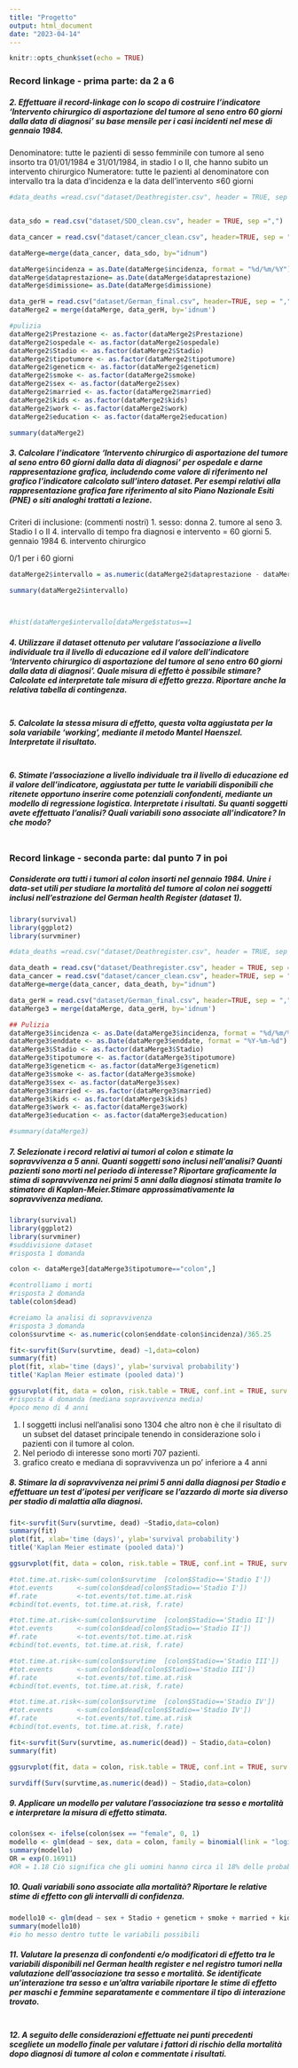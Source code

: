 ```yaml
---
title: "Progetto"
output: html_document
date: "2023-04-14"
---
```


```r
knitr::opts_chunk$set(echo = TRUE)
```


### Record linkage - prima parte: da 2 a 6

##### 2. Effettuare il record-linkage con lo scopo di costruire l’indicatore ‘Intervento chirurgico di asportazione del tumore al seno entro 60 giorni dalla data di diagnosi’ su base mensile per i casi incidenti nel mese di gennaio 1984.
Denominatore: tutte le pazienti di sesso femminile con tumore al seno insorto tra
01/01/1984 e 31/01/1984, in stadio I o II, che hanno subito un intervento chirurgico
Numeratore: tutte le pazienti al denominatore con intervallo tra la data d’incidenza e la data dell’intervento ≤60 giorni

```r
#data_deaths =read.csv("dataset/Deathregister.csv", header = TRUE, sep =";")


data_sdo = read.csv("dataset/SDO_clean.csv", header = TRUE, sep =",")

data_cancer = read.csv("dataset/cancer_clean.csv", header=TRUE, sep = ",")

dataMerge=merge(data_cancer, data_sdo, by="idnum")

dataMerge$incidenza = as.Date(dataMerge$incidenza, format = "%d/%m/%Y")
dataMerge$dataprestazione= as.Date(dataMerge$dataprestazione)
dataMerge$dimissione= as.Date(dataMerge$dimissione)

data_gerH = read.csv("dataset/German_final.csv", header=TRUE, sep = ",")
dataMerge2 = merge(dataMerge, data_gerH, by='idnum')

#pulizia
dataMerge2$Prestazione <- as.factor(dataMerge2$Prestazione)
dataMerge2$ospedale <- as.factor(dataMerge2$ospedale)
dataMerge2$Stadio <- as.factor(dataMerge2$Stadio)
dataMerge2$tipotumore <- as.factor(dataMerge2$tipotumore)
dataMerge2$geneticm <- as.factor(dataMerge2$geneticm)
dataMerge2$smoke <- as.factor(dataMerge2$smoke)
dataMerge2$sex <- as.factor(dataMerge2$sex)
dataMerge2$married <- as.factor(dataMerge2$married)
dataMerge2$kids <- as.factor(dataMerge2$kids)
dataMerge2$work <- as.factor(dataMerge2$work)
dataMerge2$education <- as.factor(dataMerge2$education)

summary(dataMerge2)
```


##### 3. Calcolare l’indicatore ‘Intervento chirurgico di asportazione del tumore al seno entro 60 giorni dalla data di diagnosi’ per ospedale e darne rappresentazione grafica, includendo come valore di riferimento nel grafico l’indicatore calcolato sull’intero dataset. Per esempi relativi alla rappresentazione grafica fare riferimento al sito Piano Nazionale Esiti (PNE) o siti analoghi trattati a lezione.


Criteri di inclusione: (commenti nostri)
1. sesso: donna
2. tumore al seno
3. Stadio I o II
4. intervallo di tempo fra diagnosi e intervento = 60 giorni
5. gennaio 1984 
6. intervento chirurgico 


0/1 per i 60 giorni

```r
dataMerge2$intervallo = as.numeric(dataMerge2$dataprestazione - dataMerge2$incidenza)

summary(dataMerge2$intervallo)



#hist(dataMerge$intervallo[dataMerge$status==1

```



##### 4. Utilizzare il dataset ottenuto per valutare l’associazione a livello individuale tra il livello di educazione ed il valore dell’indicatore ‘Intervento chirurgico di asportazione del tumore al seno entro 60 giorni dalla data di diagnosi’. Quale misura di effetto è possibile stimare? Calcolate ed interpretate tale misura di effetto grezza. Riportare anche la relativa tabella di contingenza.

```r

```

##### 5. Calcolate la stessa misura di effetto, questa volta aggiustata per la sola variabile ‘working’, mediante il metodo Mantel Haenszel. Interpretate il risultato.

```r


```

##### 6. Stimate l’associazione a livello individuale tra il livello di educazione ed il valore dell’indicatore, aggiustata per tutte le variabili disponibili che ritenete opportuno inserire come potenziali confondenti, mediante un modello di regressione logistica. Interpretate i risultati. Su quanti soggetti avete effettuato l’analisi? Quali variabili sono associate all’indicatore? In che modo?

```r


```


### Record linkage - seconda parte: dal punto 7 in poi
##### Considerate ora tutti i tumori al colon insorti nel gennaio 1984. Unire i data-set utili per studiare la mortalità del tumore al colon nei soggetti inclusi nell’estrazione del German health Register (dataset 1).

```r
library(survival)
library(ggplot2)
library(survminer)
```

```r
#data_deaths =read.csv("dataset/Deathregister.csv", header = TRUE, sep =";")

data_death = read.csv("dataset/Deathregister.csv", header = TRUE, sep =";")
data_cancer = read.csv("dataset/cancer_clean.csv", header=TRUE, sep = ",")
dataMerge=merge(data_cancer, data_death, by="idnum")

data_gerH = read.csv("dataset/German_final.csv", header=TRUE, sep = ",")
dataMerge3 = merge(dataMerge, data_gerH, by='idnum')

## Pulizia
dataMerge3$incidenza <- as.Date(dataMerge3$incidenza, format = "%d/%m/%Y")
dataMerge3$enddate <- as.Date(dataMerge3$enddate, format = "%Y-%m-%d")
dataMerge3$Stadio <- as.factor(dataMerge3$Stadio)
dataMerge3$tipotumore <- as.factor(dataMerge3$tipotumore)
dataMerge3$geneticm <- as.factor(dataMerge3$geneticm)
dataMerge3$smoke <- as.factor(dataMerge3$smoke)
dataMerge3$sex <- as.factor(dataMerge3$sex)
dataMerge3$married <- as.factor(dataMerge3$married)
dataMerge3$kids <- as.factor(dataMerge3$kids)
dataMerge3$work <- as.factor(dataMerge3$work)
dataMerge3$education <- as.factor(dataMerge3$education)

#summary(dataMerge3)

```

##### 7. Selezionate i record relativi ai tumori al colon e stimate la sopravvivenza a 5 anni. Quanti soggetti sono inclusi nell’analisi? Quanti pazienti sono morti nel periodo di interesse? Riportare graficamente la stima di sopravvivenza nei primi 5 anni dalla diagnosi stimata tramite lo stimatore di Kaplan-Meier.Stimare approssimativamente la sopravvivenza mediana.

```r
library(survival)
library(ggplot2)
library(survminer)
#suddivisione dataset
#risposta 1 domanda

colon <- dataMerge3[dataMerge3$tipotumore=="colon",]

#controlliamo i morti
#risposta 2 domanda 
table(colon$dead)

#creiamo la analisi di sopravvivenza
#risposta 3 domanda
colon$survtime <- as.numeric(colon$enddate-colon$incidenza)/365.25

fit<-survfit(Surv(survtime, dead) ~1,data=colon)
summary(fit)
plot(fit, xlab='time (days)', ylab='survival probability')
title('Kaplan Meier estimate (pooled data)')

ggsurvplot(fit, data = colon, risk.table = TRUE, conf.int = TRUE, surv.median.line = "h", censor.size=2.5, risk.table.fontsize = 3.5, censor.shape="|", xlab=("Time (years)"))
#risposta 4 domanda (mediana sopravvivenza media)
#poco meno di 4 anni

```
1) I soggetti inclusi nell'analisi sono 1304 che altro non è che il risultato di un subset del dataset principale tenendo in considerazione solo i pazienti con il tumore al colon.
2) Nel periodo di interesse sono morti 707 pazienti.
3) grafico creato e mediana di sopravvivenza un po' inferiore a 4 anni

##### 8. Stimare la di sopravvivenza nei primi 5 anni dalla diagnosi per Stadio e effettuare un test d’ipotesi per verificare se l’azzardo di morte sia diverso per stadio di malattia alla diagnosi.


```r
fit<-survfit(Surv(survtime, dead) ~Stadio,data=colon)
summary(fit)
plot(fit, xlab='time (days)', ylab='survival probability')
title('Kaplan Meier estimate (pooled data)')

ggsurvplot(fit, data = colon, risk.table = TRUE, conf.int = TRUE, surv.median.line = "h", censor.size=2.5, risk.table.fontsize = 3.5, censor.shape="|", xlab=("Time (years)"))

#tot.time.at.risk<-sum(colon$survtime  [colon$Stadio=='Stadio I'])
#tot.events      <-sum(colon$dead[colon$Stadio=='Stadio I'])
#f.rate          <-tot.events/tot.time.at.risk
#cbind(tot.events, tot.time.at.risk, f.rate)

#tot.time.at.risk<-sum(colon$survtime  [colon$Stadio=='Stadio II'])
#tot.events      <-sum(colon$dead[colon$Stadio=='Stadio II'])
#f.rate          <-tot.events/tot.time.at.risk
#cbind(tot.events, tot.time.at.risk, f.rate)

#tot.time.at.risk<-sum(colon$survtime  [colon$Stadio=='Stadio III'])
#tot.events      <-sum(colon$dead[colon$Stadio=='Stadio III'])
#f.rate          <-tot.events/tot.time.at.risk
#cbind(tot.events, tot.time.at.risk, f.rate)

#tot.time.at.risk<-sum(colon$survtime  [colon$Stadio=='Stadio IV'])
#tot.events      <-sum(colon$dead[colon$Stadio=='Stadio IV'])
#f.rate          <-tot.events/tot.time.at.risk
#cbind(tot.events, tot.time.at.risk, f.rate)

fit<-survfit(Surv(survtime, as.numeric(dead)) ~ Stadio,data=colon)
summary(fit)

ggsurvplot(fit, data = colon, risk.table = TRUE, conf.int = TRUE, surv.median.line = "h", pval = TRUE, censor.size=2.5, risk.table.fontsize = 3, risk.table.height = 0.35, censor.shape="|", xlab="Time (years)", legend = "right")

survdiff(Surv(survtime,as.numeric(dead)) ~ Stadio,data=colon)
```

##### 9. Applicare un modello per valutare l’associazione tra sesso e mortalità e interpretare la misura di effetto stimata.

```r
colon$sex <- ifelse(colon$sex == "female", 0, 1)
modello <- glm(dead ~ sex, data = colon, family = binomial(link = "logit"))
summary(modello)
OR = exp(0.16911)
#OR = 1.18 Ciò significa che gli uomini hanno circa il 18% delle probabilità di morire rispetto alle donne, tenendo conto degli altri fattori nel modello.
```

##### 10. Quali variabili sono associate alla mortalità? Riportare le relative stime di effetto con gli intervalli di confidenza.

```r
modello10 <- glm(dead ~ sex + Stadio + geneticm + smoke + married + kids + work + education +age, data = colon, family = binomial(link = "logit"))
summary(modello10)
#io ho messo dentro tutte le variabili possibili
```

##### 11. Valutare la presenza di confondenti e/o modificatori di effetto tra le variabili disponibili nel German health register e nel registro tumori nella valutazione dell’associazione tra sesso e mortalità. Se identificate un’interazione tra sesso e un’altra variabile riportare le stime di effetto per maschi e femmine separatamente e commentare il tipo di interazione trovato.

```r


```

##### 12. A seguito delle considerazioni effettuate nei punti precedenti scegliete un modello finale per valutare i fattori di rischio della mortalità dopo diagnosi di tumore al colon e commentate i risultati.

```r

```
